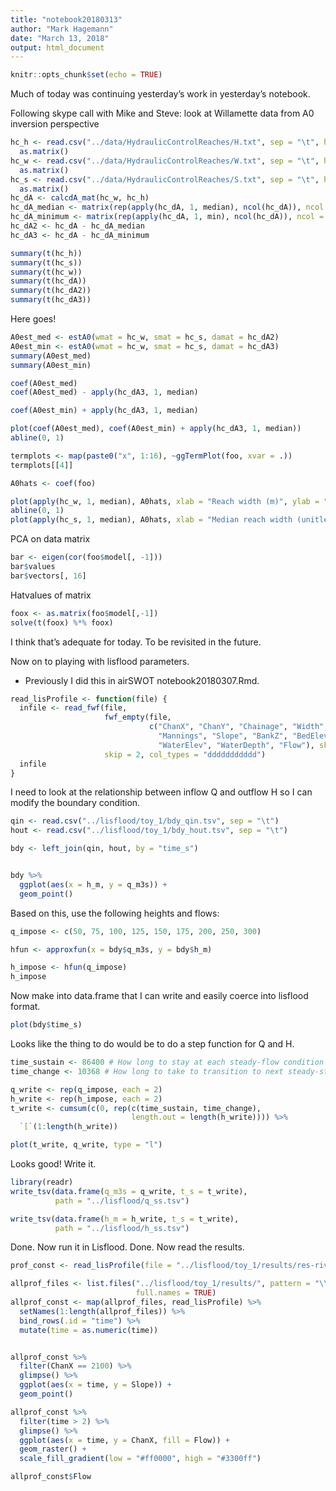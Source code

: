 ```yaml
---
title: "notebook20180313"
author: "Mark Hagemann"
date: "March 13, 2018"
output: html_document
---
```


```r
knitr::opts_chunk$set(echo = TRUE)
```

Much of today was continuing yesterday's work in yesterday's notebook. 

Following skype call with Mike and Steve: look at Willamette data from A0 inversion perspective

```r
hc_h <- read.csv("../data/HydraulicControlReaches/H.txt", sep = "\t", header = FALSE) %>% 
  as.matrix()
hc_w <- read.csv("../data/HydraulicControlReaches/W.txt", sep = "\t", header = FALSE) %>% 
  as.matrix()
hc_s <- read.csv("../data/HydraulicControlReaches/S.txt", sep = "\t", header = FALSE) %>% 
  as.matrix()
hc_dA <- calcdA_mat(hc_w, hc_h)
hc_dA_median <- matrix(rep(apply(hc_dA, 1, median), ncol(hc_dA)), ncol = ncol(hc_dA), byrow = FALSE)
hc_dA_minimum <- matrix(rep(apply(hc_dA, 1, min), ncol(hc_dA)), ncol = ncol(hc_dA), byrow = FALSE)
hc_dA2 <- hc_dA - hc_dA_median
hc_dA3 <- hc_dA - hc_dA_minimum

summary(t(hc_h))
summary(t(hc_s))
summary(t(hc_w))
summary(t(hc_dA))
summary(t(hc_dA2))
summary(t(hc_dA3))
```

Here goes!

```r
A0est_med <- estA0(wmat = hc_w, smat = hc_s, damat = hc_dA2)
A0est_min <- estA0(wmat = hc_w, smat = hc_s, damat = hc_dA3)
summary(A0est_med)
summary(A0est_min)

coef(A0est_med)
coef(A0est_med) - apply(hc_dA3, 1, median)

coef(A0est_min) + apply(hc_dA3, 1, median)

plot(coef(A0est_med), coef(A0est_min) + apply(hc_dA3, 1, median))
abline(0, 1)

termplots <- map(paste0("x", 1:16), ~ggTermPlot(foo, xvar = .))
termplots[[4]]

A0hats <- coef(foo) 

plot(apply(hc_w, 1, median), A0hats, xlab = "Reach width (m)", ylab = "A0 estimate (m^2)")
abline(0, 1)
plot(apply(hc_s, 1, median), A0hats, xlab = "Median reach width (unitless)", ylab = "A0 estimate (m^2)")

```


PCA on data matrix

```r
bar <- eigen(cor(foo$model[, -1]))
bar$values
bar$vectors[, 16]
```

Hatvalues of matrix

```r
foox <- as.matrix(foo$model[,-1])
solve(t(foox) %*% foox)


```



I think that's adequate for today. To be revisited in the future.

Now on to playing with lisflood parameters.

- Previously I did this in airSWOT notebook20180307.Rmd.

```r
read_lisProfile <- function(file) {
  infile <- read_fwf(file, 
                     fwf_empty(file, 
                               c("ChanX", "ChanY", "Chainage", "Width", 
                                 "Mannings", "Slope", "BankZ", "BedElev", 
                                 "WaterElev", "WaterDepth", "Flow"), skip = 2), 
                     skip = 2, col_types = "ddddddddddd")
  infile
}


```

I need to look at the relationship between inflow Q and outflow H so I can modify the boundary condition. 

```r
qin <- read.csv("../lisflood/toy_1/bdy_qin.tsv", sep = "\t")
hout <- read.csv("../lisflood/toy_1/bdy_hout.tsv", sep = "\t")

bdy <- left_join(qin, hout, by = "time_s")


bdy %>% 
  ggplot(aes(x = h_m, y = q_m3s)) + 
  geom_point()
```

Based on this, use the following heights and flows:

```r
q_impose <- c(50, 75, 100, 125, 150, 175, 200, 250, 300)

hfun <- approxfun(x = bdy$q_m3s, y = bdy$h_m)

h_impose <- hfun(q_impose)
h_impose
```

Now make into data.frame that I can write and easily coerce into lisflood format. 

```r
plot(bdy$time_s)
```

Looks like the thing to do would be to do a step function for Q and H. 

```r
time_sustain <- 86400 # How long to stay at each steady-flow condition
time_change <- 10368 # How long to take to transition to next steady-state condition

q_write <- rep(q_impose, each = 2)
h_write <- rep(h_impose, each = 2)
t_write <- cumsum(c(0, rep(c(time_sustain, time_change), 
                           length.out = length(h_write)))) %>% 
  `[`(1:length(h_write))

plot(t_write, q_write, type = "l")
```

Looks good! Write it. 

```r
library(readr)
write_tsv(data.frame(q_m3s = q_write, t_s = t_write), 
          path = "../lisflood/q_ss.tsv")

write_tsv(data.frame(h_m = h_write, t_s = t_write), 
          path = "../lisflood/h_ss.tsv")
```


Done. Now run it in Lisflood. Done. Now read the results.

```r
prof_const <- read_lisProfile(file = "../lisflood/toy_1/results/res-river0-0006.profile")

allprof_files <- list.files("../lisflood/toy_1/results/", pattern = "\\.profile$", 
                            full.names = TRUE)
allprof_const <- map(allprof_files, read_lisProfile) %>% 
  setNames(1:length(allprof_files)) %>% 
  bind_rows(.id = "time") %>% 
  mutate(time = as.numeric(time))


allprof_const %>% 
  filter(ChanX == 2100) %>% 
  glimpse() %>% 
  ggplot(aes(x = time, y = Slope)) +
  geom_point()

allprof_const %>% 
  filter(time > 2) %>%
  glimpse() %>% 
  ggplot(aes(x = time, y = ChanX, fill = Flow)) +
  geom_raster() +
  scale_fill_gradient(low = "#ff0000", high = "#3300ff")

allprof_const$Flow
```

